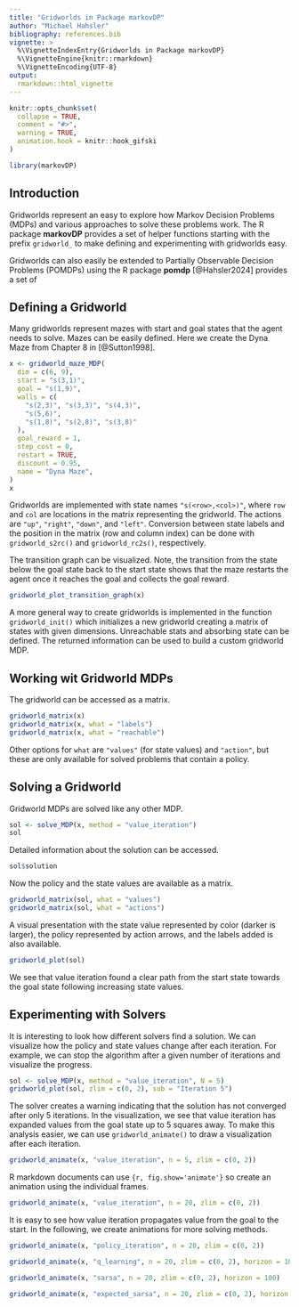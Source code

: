 ```yaml
---
title: "Gridworlds in Package markovDP"
author: "Michael Hahsler"
bibliography: references.bib
vignette: >
  %\VignetteIndexEntry{Gridworlds in Package markovDP}
  %\VignetteEngine{knitr::rmarkdown}
  %\VignetteEncoding{UTF-8}
output:
  rmarkdown::html_vignette
---
```


```r
knitr::opts_chunk$set(
  collapse = TRUE,
  comment = "#>",
  warning = TRUE,
  animation.hook = knitr::hook_gifski
)
```

```r
library(markovDP)
```

## Introduction 

Gridworlds represent an easy to explore how Markov Decision Problems (MDPs)
and various approaches to solve these problems
work.
The R package **markovDP** provides a set of helper functions starting with the 
prefix `gridworld_`
to make defining and experimenting with gridworlds easy. 

Gridworlds can also easily be extended to Partially Observable Decision Problems (POMDPs)
using the R package **pomdp** [@Hahsler2024] provides a set of 

## Defining a Gridworld

Many gridworlds represent mazes with start and goal states that the agent needs to solve.
Mazes can be easily defined. Here we create the Dyna Maze from Chapter 8 in [@Sutton1998].

```r
x <- gridworld_maze_MDP(
  dim = c(6, 9),
  start = "s(3,1)",
  goal = "s(1,9)",
  walls = c(
    "s(2,3)", "s(3,3)", "s(4,3)",
    "s(5,6)",
    "s(1,8)", "s(2,8)", "s(3,8)"
  ),
  goal_reward = 1,
  step_cost = 0,
  restart = TRUE,
  discount = 0.95,
  name = "Dyna Maze",
)
x
```

Gridworlds are implemented with state names `"s(<row>,<col>)"`, where
`row` and `col` are locations in the matrix representing the gridworld.
The actions are `"up"`, `"right"`,  `"down"`, and  `"left"`.
Conversion between state labels and the position in the matrix (row and column 
index) can be done with `gridworld_s2rc()` and `gridworld_rc2s()`, respectively.

The transition graph can be visualized. Note, the transition from the state below the
goal state back to the start state shows that the maze restarts the agent once it reaches
the goal and collects the goal reward.

```r
gridworld_plot_transition_graph(x)
```

A more general way to create gridworlds is implemented in the function
`gridworld_init()` which initializes a new gridworld creating a matrix of states 
with given dimensions. Unreachable stats and absorbing state can be defined. 
The returned information can be used to build a custom gridworld MDP.

## Working wit Gridworld MDPs

The gridworld can be accessed as a matrix.

```r
gridworld_matrix(x)
gridworld_matrix(x, what = "labels")
gridworld_matrix(x, what = "reachable")
```

Other options for `what` are `"values"` (for state values) and `"action"`, but these are only 
available for solved problems that contain a policy.

## Solving a Gridworld

Gridworld MDPs are solved like any other MDP.

```r
sol <- solve_MDP(x, method = "value_iteration")
sol
```

Detailed information about the solution can be accessed.

```r
sol$solution
```

Now the policy and the state values are available as a matrix.

```r
gridworld_matrix(sol, what = "values")
gridworld_matrix(sol, what = "actions")
```

A visual presentation with the state value represented by color (darker is larger),
the policy represented by action arrows, and the labels added is also available.

```r
gridworld_plot(sol)
```

We see that value iteration found a clear path from the start state towards the goal state following
increasing state values. 

## Experimenting with Solvers

It is interesting to look how different solvers find a solution. We can visualize how the policy and 
state values change after each iteration. For example, we can stop the algorithm after
a given number of iterations and visualize the progress.

```r
sol <- solve_MDP(x, method = "value_iteration", N = 5)
gridworld_plot(sol, zlim = c(0, 2), sub = "Iteration 5")
```
The solver creates a warning indicating that the solution has not converged after only
5 iterations. In the visualization, we see that value iteration has expanded values from the 
goal state up to 5 squares away. To make this analysis easier, we can use 
`gridworld_animate()` to draw a visualization after each iteration.

```r
gridworld_animate(x, "value_iteration", n = 5, zlim = c(0, 2))
```
R markdown documents can use `{r, fig.show='animate'}` so create an animation using 
the individual frames.

```r
gridworld_animate(x, "value_iteration", n = 20, zlim = c(0, 2))
```

It is easy to see how value iteration propagates value from the goal to the start.
In the following, we create animations for more solving methods.


```r
gridworld_animate(x, "policy_iteration", n = 20, zlim = c(0, 2))
```

```r
gridworld_animate(x, "q_learning", n = 20, zlim = c(0, 2), horizon = 100)
```

```r
gridworld_animate(x, "sarsa", n = 20, zlim = c(0, 2), horizon = 100)
```

```r
gridworld_animate(x, "expected_sarsa", n = 20, zlim = c(0, 2), horizon = 100, alpha = 1)
```
